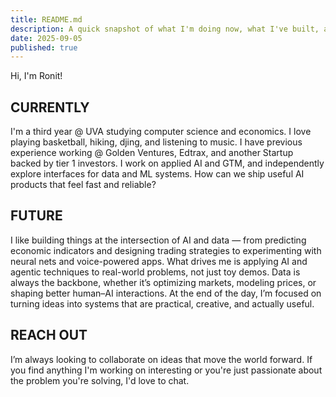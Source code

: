 ```yaml
---
title: README.md
description: A quick snapshot of what I'm doing now, what I've built, and how to reach me.
date: 2025-09-05
published: true
---
```


Hi, I'm Ronit! 

## CURRENTLY

I'm a third year @ UVA studying computer science and economics. I love playing basketball, hiking, djing, and listening to music. I have previous experience working @ Golden Ventures, Edtrax, and another Startup backed by tier 1 investors. I work on applied AI and GTM, and independently explore interfaces for data and ML systems. How can we ship useful AI products that feel fast and reliable?


## FUTURE

I like building things at the intersection of AI and data — from predicting economic indicators and designing trading strategies to experimenting with neural nets and voice-powered apps. What drives me is applying AI and agentic techniques to real-world problems, not just toy demos. Data is always the backbone, whether it’s optimizing markets, modeling prices, or shaping better human–AI interactions. At the end of the day, I’m focused on turning ideas into systems that are practical, creative, and actually useful.


## REACH OUT

I’m always looking to collaborate on ideas that move the world forward. If you find anything I'm working on interesting or you're just passionate about the problem you're solving, I'd love to chat. 
